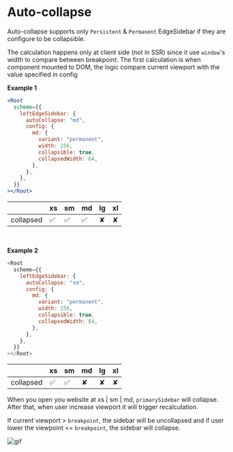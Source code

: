 
<Meta title="Layout/Feature/Auto-collapse" />

<style>{`
  .sbdocs-content {
    max-width: 720px;
  }
`}</style>

# Auto-collapse

Auto-collapse supports only `Persistent` & `Permanent` EdgeSidebar if they are configure to be collapsible.

The calculation happens only at client side (not in SSR) since it use `window`'s width to compare between breakpoint.
The first calculation is when component mounted to DOM, the logic compare current viewport with the value specified in config

**Example 1**

```jsx
<Root
  scheme={{
    leftEdgeSidebar: {
      autoCollapse: "md",
      config: {
        md: {
          variant: "permanent",
          width: 256,
          collapsible: true,
          collapsedWidth: 64,
        },
      },
    },
  }}
></Root>
```

|           | xs  | sm  | md  | lg  | xl  |
| --------- | --- | --- | --- | --- | --- |
| collapsed | ✅  | ✅  | ✅  | ✘   | ✘   |

<br />

**Example 2**

```js
<Root
  scheme={{
    leftEdgeSidebar: {
      autoCollapse: "sm",
      config: {
        md: {
          variant: "permanent",
          width: 256,
          collapsible: true,
          collapsedWidth: 64,
        },
      },
    },
  }}
></Root>
```

|           | xs  | sm  | md  | lg  | xl  |
| --------- | --- | --- | --- | --- | --- |
| collapsed | ✅  | ✅  | ✘   | ✘   | ✘   |

When you open you website at xs | sm | md, `primarySidebar` will collapse. After that, when user increase
viewport it will trigger recalculation.

If current viewport > `breakpoint`, the sidebar will be uncollapsed and if
user lower the viewpoint \<= `breakpoint`, the sidebar will collapse.

![gif](https://media.giphy.com/media/fwbY6vc6kbubwvyFIN/giphy.gif)
